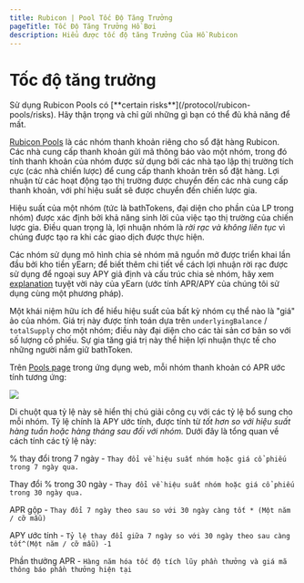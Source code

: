 ```yaml
---
title: Rubicon | Pool Tốc Độ Tăng Trưởng
pageTitle: Tốc Độ Tăng Trưởng Hồ Bơi
description: Hiểu được tốc độ tăng Trưởng Của Hồ Rubicon
---
```


# Tốc độ tăng trưởng


<Callout type="warning" title="Disclaimer">
Sử dụng Rubicon Pools có [**certain risks**](/protocol/rubicon-pools/risks). Hãy thận trọng và chỉ gửi những gì bạn có thể đủ khả năng để mất.
</Callout>


[Rubicon Pools](/docs/protocol/rubicon-pools/rubicon-pools) là các nhóm thanh khoản riêng cho sổ đặt hàng Rubicon. Các nhà cung cấp thanh khoản gửi mã thông báo vào một nhóm, trong đó tính thanh khoản của nhóm được sử dụng bởi các nhà tạo lập thị trường tích cực (các nhà chiến lược) để cung cấp thanh khoản trên sổ đặt hàng. Lợi nhuận từ các hoạt động tạo thị trường được chuyển đến các nhà cung cấp thanh khoản, với phí hiệu suất sẽ được chuyển đến chiến lược gia.

Hiệu suất của một nhóm (tức là bathTokens, đại diện cho phần của LP trong nhóm) được xác định bởi khả năng sinh lời của việc tạo thị trường của chiến lược gia. Điều quan trọng là, lợi nhuận nhóm là _rời rạc và không liên tục_ vì chúng được tạo ra khi các giao dịch được thực hiện.

Các nhóm sử dụng mô hình chia sẻ nhóm mã nguồn mở được triển khai lần đầu bởi kho tiền yEarn; để biết thêm chi tiết về cách lợi nhuận rời rạc được sử dụng để ngoại suy APY giả định và cấu trúc chia sẻ nhóm, hãy xem [explanation](https://docs.yearn.finance/getting-started/guides/how-to-understand-yvault-roi) tuyệt vời này của yEarn (ước tính APR/APY của chúng tôi sử dụng cùng một phương pháp).

Một khái niệm hữu ích để hiểu hiệu suất của bất kỳ nhóm cụ thể nào là "giá" ảo của nhóm. Giá trị này được tính toán dựa trên `underlyingBalance` / `totalSupply` cho một nhóm; điều này đại diện cho các tài sản cơ bản so với số lượng cổ phiếu. Sự gia tăng giá trị này thể hiện lợi nhuận thực tế cho những người nắm giữ bathToken.

Trên [Pools page](https://app.rubicon.finance/pools) trong ứng dụng web, mỗi nhóm thanh khoản có APR ước tính tương ứng:

![](/assets/image(8).png)

Di chuột qua tỷ lệ này sẽ hiển thị chú giải công cụ với các tỷ lệ bổ sung cho mỗi nhóm. Tỷ lệ chính là APY ước tính, được tính từ _tốt hơn so với hiệu suất hàng tuần hoặc hàng tháng sau đối với nhóm._ Dưới đây là tổng quan về cách tính các tỷ lệ này:

% thay đổi trong 7 ngày - `Thay đổi về hiệu suất nhóm hoặc giá cổ phiếu trong 7 ngày qua.`

Thay đổi % trong 30 ngày - `Thay đổi về hiệu suất nhóm hoặc giá cổ phiếu trong 30 ngày qua.`

APR gộp - `Thay đổi 7 ngày theo sau so với 30 ngày càng tốt * (Một năm / cỡ mẫu)`

APY ước tính - `Tỷ lệ thay đổi giữa 7 ngày so với 30 ngày theo sau càng tốt^(Một năm / cỡ mẫu) -1`

Phần thưởng APR - `Hàng năm hóa tốc độ tích lũy phần thưởng và giá mã thông báo phần thưởng hiện tại`